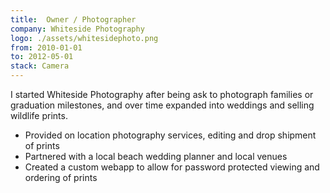 ```yaml
---
title:  Owner / Photographer
company: Whiteside Photography
logo: ./assets/whitesidephoto.png
from: 2010-01-01
to: 2012-05-01
stack: Camera
---
```


I started Whiteside Photography after being ask to photograph families or graduation milestones, and over time expanded into weddings and selling wildlife prints.
- Provided on location photography services, editing and drop shipment of prints
- Partnered with a local beach wedding planner and local venues
- Created a custom webapp to allow for password protected viewing and ordering of prints